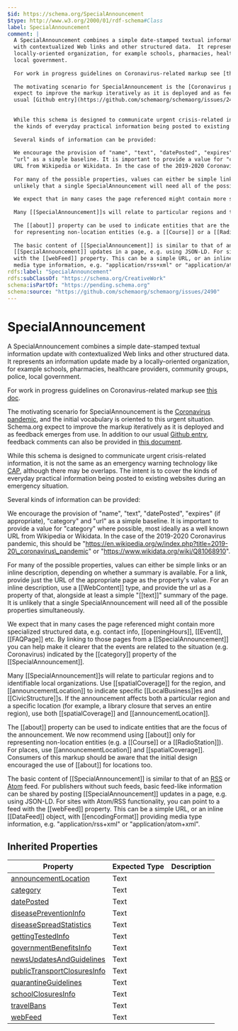 ```yaml
---
$id: https://schema.org/SpecialAnnouncement
$type: http://www.w3.org/2000/01/rdf-schema#Class
label: SpecialAnnouncement
comment: |
  A SpecialAnnouncement combines a simple date-stamped textual information update
  with contextualized Web links and other structured data.  It represents an information update made by a
  locally-oriented organization, for example schools, pharmacies, healthcare providers,  community groups, police,
  local government.
  
  For work in progress guidelines on Coronavirus-related markup see [this doc](https://docs.google.com/document/d/14ikaGCKxo50rRM7nvKSlbUpjyIk2WMQd3IkB1lItlrM/edit#).
  
  The motivating scenario for SpecialAnnouncement is the [Coronavirus pandemic](https://en.wikipedia.org/wiki/2019%E2%80%9320_coronavirus_pandemic), and the initial vocabulary is oriented to this urgent situation. Schema.org
  expect to improve the markup iteratively as it is deployed and as feedback emerges from use. In addition to our
  usual [Github entry](https://github.com/schemaorg/schemaorg/issues/2490), feedback comments can also be provided in [this document](https://docs.google.com/document/d/1fpdFFxk8s87CWwACs53SGkYv3aafSxz_DTtOQxMrBJQ/edit#).
  
  
  While this schema is designed to communicate urgent crisis-related information, it is not the same as an emergency warning technology like [CAP](https://en.wikipedia.org/wiki/Common_Alerting_Protocol), although there may be overlaps. The intent is to cover
  the kinds of everyday practical information being posted to existing websites during an emergency situation.
  
  Several kinds of information can be provided:
  
  We encourage the provision of "name", "text", "datePosted", "expires" (if appropriate), "category" and
  "url" as a simple baseline. It is important to provide a value for "category" where possible, most ideally as a well known
  URL from Wikipedia or Wikidata. In the case of the 2019-2020 Coronavirus pandemic, this should be "https://en.wikipedia.org/w/index.php?title=2019-20\_coronavirus\_pandemic" or "https://www.wikidata.org/wiki/Q81068910".
  
  For many of the possible properties, values can either be simple links or an inline description, depending on whether a summary is available. For a link, provide just the URL of the appropriate page as the property's value. For an inline description, use a [[WebContent]] type, and provide the url as a property of that, alongside at least a simple "[[text]]" summary of the page. It is
  unlikely that a single SpecialAnnouncement will need all of the possible properties simultaneously.
  
  We expect that in many cases the page referenced might contain more specialized structured data, e.g. contact info, [[openingHours]], [[Event]], [[FAQPage]] etc. By linking to those pages from a [[SpecialAnnouncement]] you can help make it clearer that the events are related to the situation (e.g. Coronavirus) indicated by the [[category]] property of the [[SpecialAnnouncement]].
  
  Many [[SpecialAnnouncement]]s will relate to particular regions and to identifiable local organizations. Use [[spatialCoverage]] for the region, and [[announcementLocation]] to indicate specific [[LocalBusiness]]es and [[CivicStructure]]s. If the announcement affects both a particular region and a specific location (for example, a library closure that serves an entire region), use both [[spatialCoverage]] and [[announcementLocation]].
  
  The [[about]] property can be used to indicate entities that are the focus of the announcement. We now recommend using [[about]] only
  for representing non-location entities (e.g. a [[Course]] or a [[RadioStation]]). For places, use [[announcementLocation]] and [[spatialCoverage]]. Consumers of this markup should be aware that the initial design encouraged the use of [[about]] for locations too.
  
  The basic content of [[SpecialAnnouncement]] is similar to that of an [RSS](https://en.wikipedia.org/wiki/RSS) or [Atom](https://en.wikipedia.org/wiki/Atom_(Web_standard)) feed. For publishers without such feeds, basic feed-like information can be shared by posting
  [[SpecialAnnouncement]] updates in a page, e.g. using JSON-LD. For sites with Atom/RSS functionality, you can point to a feed
  with the [[webFeed]] property. This can be a simple URL, or an inline [[DataFeed]] object, with [[encodingFormat]] providing
  media type information, e.g. "application/rss+xml" or "application/atom+xml".
rdfs:label: "SpecialAnnouncement"
rdfs:subClassOf: "https://schema.org/CreativeWork"
schema:isPartOf: "https://pending.schema.org"
schema:source: "https://github.com/schemaorg/schemaorg/issues/2490"
---
```


# SpecialAnnouncement

A SpecialAnnouncement combines a simple date-stamped textual information update
      with contextualized Web links and other structured data.  It represents an information update made by a
      locally-oriented organization, for example schools, pharmacies, healthcare providers,  community groups, police,
      local government.

For work in progress guidelines on Coronavirus-related markup see [this doc](https://docs.google.com/document/d/14ikaGCKxo50rRM7nvKSlbUpjyIk2WMQd3IkB1lItlrM/edit#).

The motivating scenario for SpecialAnnouncement is the [Coronavirus pandemic](https://en.wikipedia.org/wiki/2019%E2%80%9320_coronavirus_pandemic), and the initial vocabulary is oriented to this urgent situation. Schema.org
expect to improve the markup iteratively as it is deployed and as feedback emerges from use. In addition to our
usual [Github entry](https://github.com/schemaorg/schemaorg/issues/2490), feedback comments can also be provided in [this document](https://docs.google.com/document/d/1fpdFFxk8s87CWwACs53SGkYv3aafSxz_DTtOQxMrBJQ/edit#).


While this schema is designed to communicate urgent crisis-related information, it is not the same as an emergency warning technology like [CAP](https://en.wikipedia.org/wiki/Common_Alerting_Protocol), although there may be overlaps. The intent is to cover
the kinds of everyday practical information being posted to existing websites during an emergency situation.

Several kinds of information can be provided:

We encourage the provision of "name", "text", "datePosted", "expires" (if appropriate), "category" and
"url" as a simple baseline. It is important to provide a value for "category" where possible, most ideally as a well known
URL from Wikipedia or Wikidata. In the case of the 2019-2020 Coronavirus pandemic, this should be "https://en.wikipedia.org/w/index.php?title=2019-20\_coronavirus\_pandemic" or "https://www.wikidata.org/wiki/Q81068910".

For many of the possible properties, values can either be simple links or an inline description, depending on whether a summary is available. For a link, provide just the URL of the appropriate page as the property's value. For an inline description, use a [[WebContent]] type, and provide the url as a property of that, alongside at least a simple "[[text]]" summary of the page. It is
unlikely that a single SpecialAnnouncement will need all of the possible properties simultaneously.

We expect that in many cases the page referenced might contain more specialized structured data, e.g. contact info, [[openingHours]], [[Event]], [[FAQPage]] etc. By linking to those pages from a [[SpecialAnnouncement]] you can help make it clearer that the events are related to the situation (e.g. Coronavirus) indicated by the [[category]] property of the [[SpecialAnnouncement]].

Many [[SpecialAnnouncement]]s will relate to particular regions and to identifiable local organizations. Use [[spatialCoverage]] for the region, and [[announcementLocation]] to indicate specific [[LocalBusiness]]es and [[CivicStructure]]s. If the announcement affects both a particular region and a specific location (for example, a library closure that serves an entire region), use both [[spatialCoverage]] and [[announcementLocation]].

The [[about]] property can be used to indicate entities that are the focus of the announcement. We now recommend using [[about]] only
for representing non-location entities (e.g. a [[Course]] or a [[RadioStation]]). For places, use [[announcementLocation]] and [[spatialCoverage]]. Consumers of this markup should be aware that the initial design encouraged the use of [[about]] for locations too.

The basic content of [[SpecialAnnouncement]] is similar to that of an [RSS](https://en.wikipedia.org/wiki/RSS) or [Atom](https://en.wikipedia.org/wiki/Atom_(Web_standard)) feed. For publishers without such feeds, basic feed-like information can be shared by posting
[[SpecialAnnouncement]] updates in a page, e.g. using JSON-LD. For sites with Atom/RSS functionality, you can point to a feed
with the [[webFeed]] property. This can be a simple URL, or an inline [[DataFeed]] object, with [[encodingFormat]] providing
media type information, e.g. "application/rss+xml" or "application/atom+xml".

## Inherited Properties

| Property | Expected Type | Description |
| --- | --- | --- |
| [announcementLocation](https://schema.org/announcementLocation) | Text |  |
| [category](https://schema.org/category) | Text |  |
| [datePosted](https://schema.org/datePosted) | Text |  |
| [diseasePreventionInfo](https://schema.org/diseasePreventionInfo) | Text |  |
| [diseaseSpreadStatistics](https://schema.org/diseaseSpreadStatistics) | Text |  |
| [gettingTestedInfo](https://schema.org/gettingTestedInfo) | Text |  |
| [governmentBenefitsInfo](https://schema.org/governmentBenefitsInfo) | Text |  |
| [newsUpdatesAndGuidelines](https://schema.org/newsUpdatesAndGuidelines) | Text |  |
| [publicTransportClosuresInfo](https://schema.org/publicTransportClosuresInfo) | Text |  |
| [quarantineGuidelines](https://schema.org/quarantineGuidelines) | Text |  |
| [schoolClosuresInfo](https://schema.org/schoolClosuresInfo) | Text |  |
| [travelBans](https://schema.org/travelBans) | Text |  |
| [webFeed](https://schema.org/webFeed) | Text |  |
